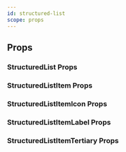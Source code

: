 ```yaml
---
id: structured-list
scope: props
---
```


## Props

### StructuredList Props

<PropsTable of="StructuredList" />

### StructuredListItem Props

<PropsTable of="StructuredListItem" />

### StructuredListItemIcon Props

<PropsTable of="StructuredListItemIcon" />

### StructuredListItemLabel Props

<PropsTable of="StructuredListItemLabel" />

### StructuredListItemTertiary Props

<PropsTable of="StructuredListItemTertiary" />
